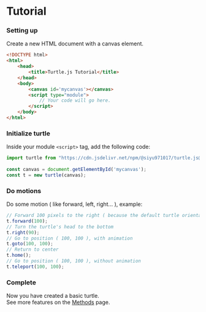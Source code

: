 
# Tutorial

<Steps>

### Setting up
Create a new HTML document with a canvas element.
```html copy filename="index.html"
<!DOCTYPE html>
<html>
    <head>
        <title>Turtle.js Tutorial</title>
    </head>
    <body>
        <canvas id='mycanvas'></canvas>
        <script type="module">
            // Your code will go here.
        </script>
    </body>
</html>
```

### Initialize turtle
Inside your module `<script>` tag, add the following code:
```js copy
import turtle from "https://cdn.jsdelivr.net/npm/@siyu971017/turtle.js@latest/+esm";
 
const canvas = document.getElementById('mycanvas');
const t = new turtle(canvas);
```

### Do motions
Do some motion ( like forward, left, right... ), example: 
```js copy
// Forward 100 pixels to the right ( because the default turtle orientation is right )
t.forward(100);
// Turn the turtle's head to the bottom
t.right(90);
// Go to position ( 100, 100 ), with animation
t.goto(100, 100);
// Return to center
t.home();
// Go to position ( 100, 100 ), without animation
t.teleport(100, 100);
```

### Complete
Now you have created a basic turtle. <br/> See more features on the [Methods](./methods.mdx) page.
</Steps>